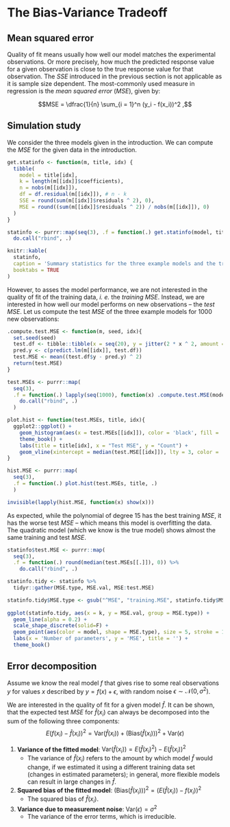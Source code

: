 # The Bias-Variance Tradeoff {#bias-var}

## Mean squared error
Quality of fit means usually how well our model matches the experimental observations. Or more precisely, how much the predicted response value for a given observation is close to the true response value for that observation. The $SSE$ introduced in the previous section is not applicable as it is sample size dependent. The most-commonly used measure in regression is the _mean squared error_ ($MSE$), given by:

$$MSE = \dfrac{1}{n} \sum_{i = 1}^n (y_i - f(x_i))^2 ,$$

## Simulation study
We consider the three models given in the introduction. We can compute the $MSE$ for the given data in the introduction.

```r
get.statinfo <- function(m, title, idx) {
  tibble(
    model = title[idx],
    k = length(m[[idx]]$coefficients),
    n = nobs(m[[idx]]),
    df = df.residual(m[[idx]]), # n - k
    SSE = round(sum(m[[idx]]$residuals ^ 2), 0),
    MSE = round((sum(m[[idx]]$residuals ^ 2)) / nobs(m[[idx]]), 0)
  )
}

statinfo <- purrr::map(seq(3), .f = function(.) get.statinfo(model, title, .)) %>%
  do.call("rbind", .)

knitr::kable(
  statinfo, 
  caption = 'Summary statistics for the three example models and the training data.',
  booktabs = TRUE
)
```

However, to asses the model performance, we are not interested in the quality of fit of the training data, _i. e._ the _training_ $MSE$. Instead, we are interested in how well our model performs on new observations -- the _test_ $MSE$. Let us compute the test $MSE$ of the three example models for 1000 new observations:

```r
.compute.test.MSE <- function(m, seed, idx){
  set.seed(seed)
  test.df <- tibble::tibble(x = seq(20), y = jitter(2 * x ^ 2, amount = 60))
  pred.y <- c(predict.lm(m[[idx]], test.df))
  test.MSE <- mean((test.df$y - pred.y) ^ 2)
  return(test.MSE)
}

test.MSEs <- purrr::map(
  seq(3),
  .f = function(.) lapply(seq(1000), function(x) .compute.test.MSE(model, x, .)) %>%
    do.call("rbind", .)
  )

plot.hist <- function(test.MSEs, title, idx){
  ggplot2::ggplot() + 
    geom_histogram(aes(x = test.MSEs[[idx]]), color = 'black', fill = 'white', bins = 20) + 
    theme_book() +
    labs(title = title[idx], x = "Test MSE", y = "Count") + 
    geom_vline(xintercept = median(test.MSE[[idx]]), lty = 3, color = 'red', lwd = 1.2)
}

hist.MSE <- purrr::map(
  seq(3),
  .f = function(.) plot.hist(test.MSEs, title, .)
  )

invisible(lapply(hist.MSE, function(x) show(x)))
```

As expected, while the polynomial of degree 15 has the best training $MSE$, it has the worse test $MSE$ -- which means this model is overfitting the data. The quadratic model (which we know is the true model) shows almost the same training and test $MSE$. 


```r
statinfo$test.MSE <- purrr::map(
  seq(3),
  .f = function(.) round(median(test.MSEs[[.]]), 0)) %>%
    do.call("rbind", .)

statinfo.tidy <- statinfo %>%
  tidyr::gather(MSE.type, MSE.val, MSE:test.MSE) 

statinfo.tidy$MSE.type <- gsub("^MSE", "training.MSE", statinfo.tidy$MSE.type)
  
ggplot(statinfo.tidy, aes(x = k, y = MSE.val, group = MSE.type)) + 
  geom_line(alpha = 0.2) + 
  scale_shape_discrete(solid=F) +
  geom_point(aes(color = model, shape = MSE.type), size = 5, stroke = 1) +
  labs(x = 'Number of parameters', y = 'MSE', title = '') + 
  theme_book() 
```

## Error decomposition
Assume we know the real model $f$ that gives rise to some real observations $y$ for values $x$ described by $y = f(x) + \epsilon$, with random noise $\epsilon \sim \mathcal{N}(0, \sigma^2)$. 

We are interested in the quality of fit for a given model $\hat{f}$. It can be shown, that the expected test $MSE$ for $\hat{f}(x_i)$ can always be decomposed into the sum of the following three components: 
$$ E \left( f(x_i) - \hat{f}(x_i) \right)^2 = \mathrm{Var}(\hat{f}(x_i)) + \left( \mathrm{Bias} (\hat{f}(x_i)) \right)^2 + \mathrm{Var}(\epsilon)$$

1. **Variance of the fitted model**: $\mathrm{Var}(\hat{f}(x_i)) = E(\hat{f}(x_i)^2) - E(\hat{f}(x_i))^2$
    * The variance of $\hat{f}(x_i)$ refers to the amount by which model $\hat{f}$ would change, if we estimated it using a different training data set (changes in estimated parameters); in general, more flexible models can result in large changes in $\hat{f}$.

2. **Squared bias of the fitted model**: $\left( \mathrm{Bias} (\hat{f}(x_i)) \right)^2 = \left( E\left(\hat{f}(x_i)\right) - f(x_i) \right)^2$
    * The squared bias of $\hat{f}(x_i)$.
  
3. **Variance due to measurement noise**: $\mathrm{Var}(\epsilon) = \sigma^2$
    * The variance of the error terms, which is irreducible. 


